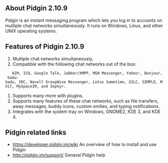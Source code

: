 ==About Pidgin 2.10.9==

Pidgin is an instant messaging program which lets you log in to accounts on multiple chat networks simultaneously. It runs on Windows, Linux, and other UNIX operating systems. 
{{images/pidgin.jpg}}
==Features of Pidgin 2.10.9==
# Multiple chat networks simultaneously.
# Compatible with the following chat networks out of the box:
    AIM, ICQ, Google Talk, Jabber/XMPP, MSN Messenger, Yahoo!, Bonjour, Gadu-Gadu, IRC, Novell GroupWise Messenger, Lotus Sametime, SILC, SIMPLE, MXit, MySpaceIM, and Zephyr.
# Supports many more with plugins.
# Supports many features of these chat networks, such as file transfers, away messages, buddy icons, custom smilies, and typing notifications.
#  Integrates with the system tray on Windows, GNOME2, KDE 3, and KDE 4.

==Pidgin related links==
* [[https://developer.pidgin.im/wiki]] An overview of how to install and use Pidgin
* [[http://pidgin.im/support/]] General Pidgin help
